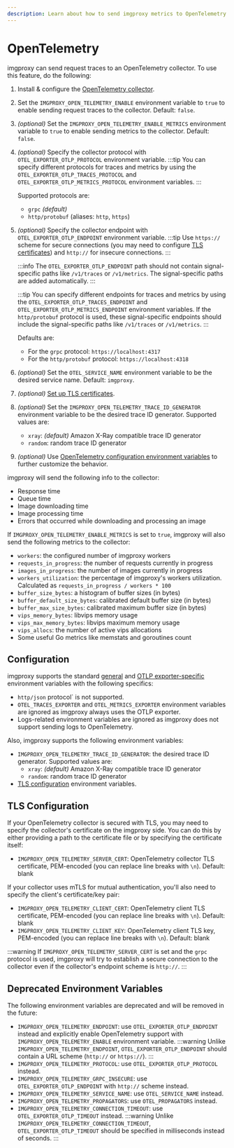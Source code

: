 ```yaml
---
description: Learn about how to send imgproxy metrics to OpenTelemetry
---
```


# OpenTelemetry

imgproxy can send request traces to an OpenTelemetry collector. To use this feature, do the following:

1. Install & configure the [OpenTelemetry collector](https://opentelemetry.io/docs/collector/).
2. Set the `IMGPROXY_OPEN_TELEMETRY_ENABLE` environment variable to `true` to enable sending request traces to the collector. Default: `false`.
3. _(optional)_ Set the `IMGPROXY_OPEN_TELEMETRY_ENABLE_METRICS` environment variable to `true` to enable sending metrics to the collector. Default: `false`.
4. _(optional)_ Specify the collector protocol with `OTEL_EXPORTER_OTLP_PROTOCOL` environment variable.
    :::tip
    You can specify different protocols for traces and metrics by using the `OTEL_EXPORTER_OTLP_TRACES_PROTOCOL` and `OTEL_EXPORTER_OTLP_METRICS_PROTOCOL` environment variables.
    :::

    Supported protocols are:
    * `grpc` _(default)_
    * `http/protobuf` (aliases: `http`, `https`)
5. _(optional)_ Specify the collector endpoint with `OTEL_EXPORTER_OTLP_ENDPOINT` environment variable.
    :::tip
    Use `https://` scheme for secure connections (you may need to configure [TLS certificates](#tls-configuration)) and `http://` for insecure connections.
    :::

    :::info
    The `OTEL_EXPORTER_OTLP_ENDPOINT` path should not contain signal-specific paths like `/v1/traces` or `/v1/metrics`. The signal-specific paths are added automatically.
    :::

    :::tip
    You can specify different endpoints for traces and metrics by using the `OTEL_EXPORTER_OTLP_TRACES_ENDPOINT` and `OTEL_EXPORTER_OTLP_METRICS_ENDPOINT` environment variables. If the `http/protobuf` protocol is used, these signal-specific endpoints should include the signal-specific paths like `/v1/traces` or `/v1/metrics`.
    :::

    Defaults are:
    * For the `grpc` protocol: `https://localhost:4317`
    * For the `http/protobuf` protocol: `https://localhost:4318`
6. _(optional)_ Set the `OTEL_SERVICE_NAME` environment variable to be the desired service name. Default: `imgproxy`.
7. _(optional)_ [Set up TLS certificates](#tls-configuration).
8. _(optional)_ Set the `IMGPROXY_OPEN_TELEMETRY_TRACE_ID_GENERATOR` environment variable to be the desired trace ID generator. Supported values are:
    * `xray`: _(default)_ Amazon X-Ray compatible trace ID generator
    * `random`: random trace ID generator
9. _(optional)_ Use [OpenTelemetry configuration environment variables](#configuration) to further customize the behavior.

imgproxy will send the following info to the collector:

* Response time
* Queue time
* Image downloading time
* Image processing time
* Errors that occurred while downloading and processing an image

If `IMGPROXY_OPEN_TELEMETRY_ENABLE_METRICS` is set to `true`, imgproxy will also send the following metrics to the collector:

* `workers`: the configured number of imgproxy workers
* `requests_in_progress`: the number of requests currently in progress
* `images_in_progress`: the number of images currently in progress
* `workers_utilization`: the percentage of imgproxy's workers utilization. Calculated as `requests_in_progress / workers * 100`
* `buffer_size_bytes`: a histogram of buffer sizes (in bytes)
* `buffer_default_size_bytes`: calibrated default buffer size (in bytes)
* `buffer_max_size_bytes`: calibrated maximum buffer size (in bytes)
* `vips_memory_bytes`: libvips memory usage
* `vips_max_memory_bytes`: libvips maximum memory usage
* `vips_allocs`: the number of active vips allocations
* Some useful Go metrics like memstats and goroutines count

## Configuration

imgproxy supports the standard [general](https://opentelemetry.io/docs/languages/sdk-configuration/general/) and [OTLP exporter-specific](https://opentelemetry.io/docs/languages/sdk-configuration/otlp-exporter/) environment variables with the following specifics:

* `http/json` protocol` is not supported.
* `OTEL_TRACES_EXPORTER` and `OTEL_METRICS_EXPORTER` environment variables are ignored as imgproxy always uses the OTLP exporter.
* Logs-related environment variables are ignored as imgproxy does not support sending logs to OpenTelemetry.

Also, imgproxy supports the following environment variables:

* `IMGPROXY_OPEN_TELEMETRY_TRACE_ID_GENERATOR`: the desired trace ID generator. Supported values are:
    * `xray`: _(default)_ Amazon X-Ray compatible trace ID generator
    * `random`: random trace ID generator
* [TLS configuration](#tls-configuration) environment variables.

## TLS Configuration

If your OpenTelemetry collector is secured with TLS, you may need to specify the collector's certificate on the imgproxy side. You can do this by either providing a path to the certificate file or by specifying the certificate itself:

* `IMGPROXY_OPEN_TELEMETRY_SERVER_CERT`: OpenTelemetry collector TLS certificate, PEM-encoded (you can replace line breaks with `\n`). Default: blank

If your collector uses mTLS for mutual authentication, you'll also need to specify the client's certificate/key pair:

* `IMGPROXY_OPEN_TELEMETRY_CLIENT_CERT`: OpenTelemetry client TLS certificate, PEM-encoded (you can replace line breaks with `\n`). Default: blank
* `IMGPROXY_OPEN_TELEMETRY_CLIENT_KEY`: OpenTelemetry client TLS key, PEM-encoded (you can replace line breaks with `\n`). Default: blank

:::warning
If `IMGPROXY_OPEN_TELEMETRY_SERVER_CERT` is set and the `grpc` protocol is used, imgproxy will try to establish a secure connection to the collector even if the collector's endpoint scheme is `http://`.
:::

## Deprecated Environment Variables

The following environment variables are deprecated and will be removed in the future:

* `IMGPROXY_OPEN_TELEMETRY_ENDPOINT`: use `OTEL_EXPORTER_OTLP_ENDPOINT` instead and explicitly enable OpenTelemetry support with `IMGPROXY_OPEN_TELEMETRY_ENABLE` environment variable.
    :::warning
    Unlike `IMGPROXY_OPEN_TELEMETRY_ENDPOINT`, `OTEL_EXPORTER_OTLP_ENDPOINT` should contain a URL scheme (`http://` or `https://`).
    :::
* `IMGPROXY_OPEN_TELEMETRY_PROTOCOL`: use `OTEL_EXPORTER_OTLP_PROTOCOL` instead.
* `IMGPROXY_OPEN_TELEMETRY_GRPC_INSECURE`: use `OTEL_EXPORTER_OTLP_ENDPOINT` with `http://` scheme instead.
* `IMGPROXY_OPEN_TELEMETRY_SERVICE_NAME`: use `OTEL_SERVICE_NAME` instead.
* `IMGPROXY_OPEN_TELEMETRY_PROPAGATORS`: use `OTEL_PROPAGATORS` instead.
* `IMGPROXY_OPEN_TELEMETRY_CONNECTION_TIMEOUT`: use `OTEL_EXPORTER_OTLP_TIMEOUT` instead.
    :::warning
    Unlike `IMGPROXY_OPEN_TELEMETRY_CONNECTION_TIMEOUT`, `OTEL_EXPORTER_OTLP_TIMEOUT` should be specified in milliseconds instead of seconds.
    :::
